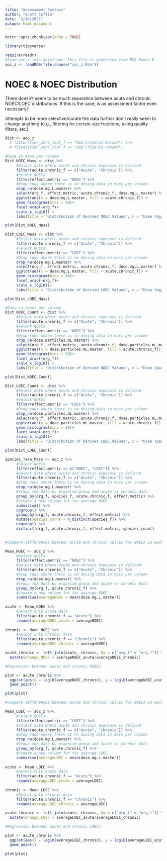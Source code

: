 ```yaml
---
title: "Assessment Factors"
author: "Scott Coffin"
date: "3/19/2021"
output: html_document
---
```


```r
knitr::opts_chunk$set(echo = TRUE)

library(tidyverse)
```

```r
require(readr)
#load aoc_z into dataframe. This file is generated from RDA_Maker.R
aoc_z <- readRDS(file.choose("aoc_z.Rda"))
```

# NOEC & NOEC Distribution

There doesn't seem to be much separation between acute and chronic NOEC/LOEC distributions. If this is the case, is an assessment factor even necessary?

Attempts to be more selective/curate the data further don't really seem to change anything (e.g., filtering for certain size fractions, using quality filters, etc.)

```r

dist <- aoc_z 
  # filter(tier_zero_tech_f == "Red Criteria Passed") %>% 
  # filter(tier_zero_risk_f == "Red Criteria Passed")

#Dose in mass per volume 
Dist_NOEC_Mass <- dist %>% 
     #Select data where acute and chronic exposure is defined
     filter(acute.chronic_f == c("Acute", "Chronic")) %>%
     #Select NOECs
     filter(effect.metric == "NOEC") %>%
     #Drop rows where there is no dosing data in mass per volume
     drop_na(dose.mg.L.master) %>%  
     select(org_f, effect.metric, acute.chronic_f, dose.mg.L.master) %>%  
     ggplot(aes(x = dose.mg.L.master, fill = acute.chronic_f)) +
     geom_histogram(bins = 50)+
     facet_wrap(~org_f)+
     scale_x_log10() +
     labs(title = "Distribution of Derived NOEC Values", x = "Dose (mg/L)", y = "Count", fill = "Acute vs. Chronic")

plot(Dist_NOEC_Mass)

Dist_LOEC_Mass <- dist %>% 
     #Select data where acute and chronic exposure is defined
     filter(acute.chronic_f == c("Acute", "Chronic")) %>%
     #Select NOECs
     filter(effect.metric == "LOEC") %>%
     #Drop rows where there is no dosing data in mass per volume
     drop_na(dose.mg.L.master) %>% 
     select(org_f, effect.metric, acute.chronic_f, dose.mg.L.master) %>%  
     ggplot(aes(x = dose.mg.L.master, fill = acute.chronic_f)) +
     geom_histogram(bins = 50)+
     facet_wrap(~org_f)+
     scale_x_log10()+
     labs(title = "Distribution of Derived LOEC Values", x = "Dose (mg/L)", y = "Count", fill = "Acute vs. Chronic")

plot(Dist_LOEC_Mass)

#Dose in count per volume
Dist_NOEC_Count <- dist %>% 
     #Select data where acute and chronic exposure is defined
     filter(acute.chronic_f == c("Acute", "Chronic")) %>%
     #Select NOECs
     filter(effect.metric == "NOEC") %>%
     #Drop rows where there is no dosing data in mass per volume
     drop_na(dose.particles.mL.master) %>% 
     select(org_f, effect.metric, acute.chronic_f, dose.particles.mL.master) %>%  
     ggplot(aes(x = dose.particles.mL.master, fill = acute.chronic_f)) +
     geom_histogram(bins = 50)+
     facet_wrap(~org_f)+
     scale_x_log10() +
     labs(title = "Distribution of Derived NOEC Values", x = "Dose (particles/mL)", y = "Count", fill = "Acute vs. Chronic")

plot(Dist_NOEC_Count)

Dist_LOEC_Count <- dist %>% 
     #Select data where acute and chronic exposure is defined
     filter(acute.chronic_f == c("Acute", "Chronic")) %>%
     #Select NOECs
     filter(effect.metric == "LOEC") %>%
     #Drop rows where there is no dosing data in mass per volume
     drop_na(dose.particles.mL.master) %>% 
     select(org_f, effect.metric, acute.chronic_f, dose.particles.mL.master) %>%  
     ggplot(aes(x = dose.particles.mL.master, fill = acute.chronic_f)) +
     geom_histogram(bins = 50)+
     facet_wrap(~org_f)+
     scale_x_log10()+
     labs(title = "Distribution of Derived LOEC Values", x = "Dose (particles/mL)", y = "Count", fill = "Acute vs. Chronic")

plot(Dist_LOEC_Count)

```

```r

Species_Taxa_Mass <- aoc_z %>% 
     #Select NOECs
     filter(effect.metric == c("NOEC", "LOEC")) %>%
     #Select data where acute and chronic exposure is defined
     filter(acute.chronic_f == c("Acute", "Chronic")) %>%
     #Drop rows where there is no dosing data in mass per volume
     drop_na(dose.mg.L.master) %>%
     #Group the data by organism group and acute vs chronic data 
     group_by(org_f, species_f, acute.chronic_f, effect.metric) %>%
     #Create a new column for the average NOEC
     summarise() %>% 
     ungroup() %>% 
     group_by(org_f, acute.chronic_f, effect.metric) %>% 
     mutate(species_count = n_distinct(species_f)) %>% 
     ungroup() %>% 
     distinct(org_f, acute.chronic_f, effect.metric, species_count)
     
```

```r

#Compare differences between acute and chronic values for NOECs in each organism group

Mean_NOEC <- aoc_z %>% 
     #Select NOECs
     filter(effect.metric == "NOEC") %>%
     #Select data where acute and chronic exposure is defined
     filter(acute.chronic_f == c("Acute", "Chronic")) %>%
     #Drop rows where there is no dosing data in mass per volume
     drop_na(dose.mg.L.master) %>%
     #Group the data by organism group and acute vs chronic data 
     group_by(org_f, acute.chronic_f) %>%
     #Create a new column for the average NOEC
     summarise(averageNOEC = mean(dose.mg.L.master)) 
     
acute <- Mean_NOEC %>% 
     #Select only acute data
     filter(acute.chronic_f == "Acute") %>% 
     rename(averageNOEC_acute = averageNOEC)
     
chronic <- Mean_NOEC %>% 
     #Select only chronic data
     filter(acute.chronic_f == "Chronic") %>% 
     rename(averageNOEC_chronic = averageNOEC)

acute_chronic <- left_join(acute, chronic, by = c("org_f" = "org_f")) %>% 
  mutate(change_NOEC = averageNOEC_acute/averageNOEC_chronic)

#Regression between acute and chronic NOECs

plot <- acute_chronic %>% 
  ggplot(aes(x = log10(averageNOEC_chronic), y = log10(averageNOEC_acute))) +
  geom_point() 

plot(plot)
```

```r

#Compare differences between acute and chronic values for NOECs in each organism group

Mean_LOEC <- aoc_z %>% 
     #Select NOECs
     filter(effect.metric == "LOEC") %>%
     #Select data where acute and chronic exposure is defined
     filter(acute.chronic_f == c("Acute", "Chronic")) %>%
     #Drop rows where there is no dosing data in mass per volume
     drop_na(dose.mg.L.master) %>%
     #Group the data by organism group and acute vs chronic data 
     group_by(org_f, acute.chronic_f) %>%
     #Create a new column for the average LOEC
     summarise(averageLOEC = mean(dose.mg.L.master)) 
     
acute <- Mean_LOEC %>% 
     #Select only acute data
     filter(acute.chronic_f == "Acute") %>% 
     rename(averageLOEC_acute = averageLOEC)
     
chronic <- Mean_LOEC %>% 
     #Select only chronic data
     filter(acute.chronic_f == "Chronic") %>% 
     rename(averageLOEC_chronic = averageLOEC)

acute_chronic <- left_join(acute, chronic, by = c("org_f" = "org_f")) %>% 
  mutate(change_LOEC = averageLOEC_acute/averageLOEC_chronic)

#Regression between acute and chronic LOECs

plot <- acute_chronic %>% 
  ggplot(aes(x = log10(averageLOEC_chronic), y = log10(averageLOEC_acute))) +
  geom_point() 

plot(plot)
```